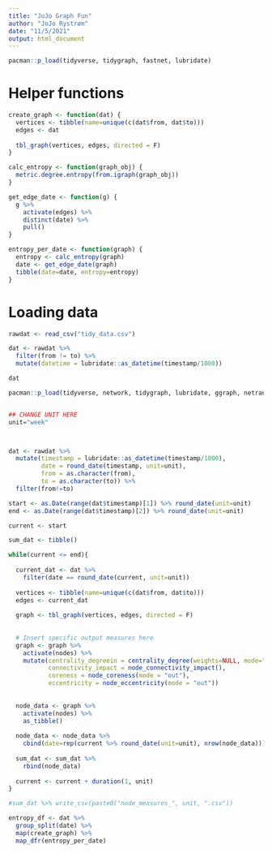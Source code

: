 ```yaml
---
title: "JoJo Graph Fun"
author: "JoJo Rystrøm"
date: "11/5/2021"
output: html_document
---
```

```r
pacman::p_load(tidyverse, tidygraph, fastnet, lubridate)
```

# Helper functions
```r
create_graph <- function(dat) {
  vertices <- tibble(name=unique(c(dat$from, dat$to)))
  edges <- dat
  
  tbl_graph(vertices, edges, directed = F)
}

calc_entropy <- function(graph_obj) {
  metric.degree.entropy(from.igraph(graph_obj))
}

get_edge_date <- function(g) {
  g %>% 
    activate(edges) %>% 
    distinct(date) %>% 
    pull()
}

entropy_per_date <- function(graph) {
  entropy <- calc_entropy(graph)
  date <- get_edge_date(graph)
  tibble(date=date, entropy=entropy)
}
```


# Loading data
```r
rawdat <- read_csv("tidy_data.csv")

dat <- rawdat %>% 
  filter(from != to) %>% 
  mutate(datetime = lubridate::as_datetime(timestamp/1000))

dat
```
```r
pacman::p_load(tidyverse, network, tidygraph, lubridate, ggraph, netrankr, extrafont, seriation, NetSwan, fastnet)


## CHANGE UNIT HERE
unit="week"



dat <- rawdat %>% 
  mutate(timestamp = lubridate::as_datetime(timestamp/1000),
         date = round_date(timestamp, unit=unit),
         from = as.character(from),
         to = as.character(to)) %>% 
  filter(from!=to)

start <- as.Date(range(dat$timestamp)[1]) %>% round_date(unit=unit)
end <- as.Date(range(dat$timestamp)[2]) %>% round_date(unit=unit)

current <- start

sum_dat <- tibble()

while(current <= end){
  
  current_dat <- dat %>% 
    filter(date == round_date(current, unit=unit))
  
  vertices <- tibble(name=unique(c(dat$from, dat$to)))
  edges <- current_dat
  
  graph <- tbl_graph(vertices, edges, directed = F)
  
  
  # Insert specific output measures here
  graph <- graph %>%  
    activate(nodes) %>% 
    mutate(centrality_degreein = centrality_degree(weights=NULL, mode="in", loops=FALSE, normalized=FALSE),
           connectivity_impact = node_connectivity_impact(),
           coreness = node_coreness(mode = "out"),
           eccentricity = node_eccentricity(mode = "out"))
  
  
  node_data <- graph %>% 
    activate(nodes) %>% 
    as_tibble()
  
  node_data <- node_data %>% 
    cbind(date=rep(current %>% round_date(unit=unit), nrow(node_data)))
  
  sum_dat <- sum_dat %>% 
    rbind(node_data)
  
  current <- current + duration(1, unit)
}

#sum_dat %>% write_csv(paste0("node_measures_", unit, ".csv"))

```

```r
entropy_df <- dat %>% 
  group_split(date) %>% 
  map(create_graph) %>% 
  map_dfr(entropy_per_date)
```

